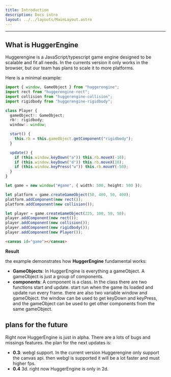 ```yaml
---
title: Introduction
description: Docs intro
layout: ../../layouts/MainLayout.astro
---
```



---

## What is HuggerEngine

Huggerengine is a JavaScript/typescript game engine designed to be scalable and fit all needs. In the currents version it only works in the browser, but our team has plans to scale it to more platforms.

Here is a minimal example:

```ts
import { window, GameObject } from "huggerengine";
import rect from "huggerengine-rect";
import collision from "huggerengine-collision";
import rigidbody from "huggerengine-rigidbody";

class Player {
  gameObject!: GameObject;
  rb!: rigidbody;
  window!: window;

  start() {
    this.rb = this.gameObject.getComponent("rigidbody");
  }

  update() {
    if (this.window.keyDown("a")) this.rb.moveX(-10);
    if (this.window.keyDown("d")) this.rb.moveX(10);
    if (this.window.keyPress("w")) this.rb.moveY(-50);
  }
}

let game = new window("#game", { width: 500, height: 500 });

let platform = game.createGameObject(50, 400, 50, 400);
platform.addComponent(new rect());
platform.addComponent(new collision());

let player = game.createGameObject(225, 100, 50, 50);
player.addComponent(new rect());
player.addComponent(new collision());
player.addComponent(new rigidbody());
player.addComponent(new Player());
```

```html
<canvas id="game"></canvas>
```

**Result**

<CodeExample> </CodeExample>

the example demonstrates how **HuggerEngine** fundamental works:

- **GameObjects**: In HuggerEngine is everything a gameObject. A gameObject is just a group of components.
- **components**: A component is a class. In the class there are two functions start and update. start run when the game its loaded and update run every frame. there are also two variable window and gameObject. the window can be used to get keyDown and keyPress, and the gameObject can be used to get other components from the same gameObject.

## plans for the future

Right now HuggerEngine is just in alpha. There are a lots of bugs and missings features. the plan for the next updates is:

- **0.3**: webgl support. In the current version Huggerengine only support the canvas api. then webgl is supported it will be a lot faster and must higher fps.
- **0.4** 3d. right now HuggerEngine is only in 2d.
